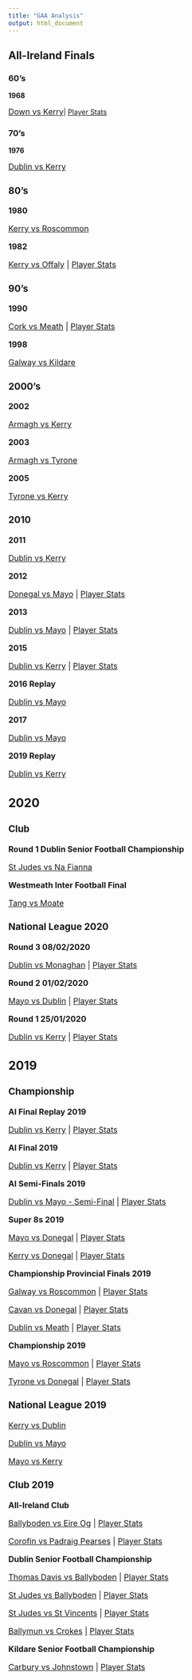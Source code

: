 ```yaml
---
title: "GAA Analysis"
output: html_document
---
```


## All-Ireland Finals {.tabset .tabset-fade .tabset-pills}


### 60's 

**1968**

<font size="3">[Down vs Kerry](https://witnesstheanalysis.com/dowkeraif68.html)</font>| [Player Stats](plystatsdowkeraif68.html)</font>  

### 70's


**1976**


<font size="3">[Dublin vs Kerry](https://witnesstheanalysis.com/dubkeraif76.html)

### 80's

**1980**

<font size="3">[Kerry vs Roscommon](https://witnesstheanalysis.com/kerrosaif80.html)</font> 

**1982**


<font size="3">[Kerry vs Offaly](https://witnesstheanalysis.com/keroffaif82.html) | [Player Stats](plystatskeroffaif82.html)</font> 

### 90's

**1990**

<font size="3">[Cork vs Meath](https://witnesstheanalysis.com/cormeaaif90.html) | [Player Stats](plystatscormeaaif90.html)</font> 

**1998**

<font size="3">[Galway vs Kildare](https://witnesstheanalysis.com/galkilaif98.html)</font>  

### 2000's

**2002** 

<font size="3">[Armagh vs Kerry](https://witnesstheanalysis.com/armkeraif02.html)</font> 

**2003**

<font size="3">[Armagh vs Tyrone](https://witnesstheanalysis.com/armtyraif03.html)</font> 

**2005**

<font size="3">[Tyrone vs Kerry](https://witnesstheanalysis.com/tyrkeraif05.html)</font> 


### 2010

**2011**

<font size="3">[Dublin vs Kerry](https://witnesstheanalysis.com/dubkeraif11.html)</font>  

**2012**


<font size="3">[Donegal vs Mayo](https://witnesstheanalysis.com/donmayaif12.html) | [Player Stats](plystatsdonmayaif12.html)</font> 

**2013**


<font size="3">[Dublin vs Mayo](https://witnesstheanalysis.com/dubmayaif13.html) | [Player Stats](plystatsdubmayaif13.html)</font> 


**2015**


<font size="3">[Dublin vs Kerry](https://witnesstheanalysis.com/dubkeraif15.html) | [Player Stats](plystatsdubkeraif15.html)</font> 

**2016 Replay**


<font size="3">[Dublin vs Mayo](https://witnesstheanalysis.com/dubmayaifr16.html)

**2017**


<font size="3">[Dublin vs Mayo](https://witnesstheanalysis.com/dubmayaif17.html) 

**2019 Replay**

<font size="3">[Dublin vs Kerry](https://witnesstheanalysis.com/dubkeraifr19.html)</font> 


## 2020 {.tabset .tabset-fade .tabset-pills}

### Club 

**Round 1 Dublin Senior Football Championship**

<font size="3">[St Judes vs Na Fianna](https://witnesstheanalysis.com/judnafdsfc20.html)

**Westmeath Inter Football Final**

<font size="3">[Tang vs Moate](https://witnesstheanalysis.com/tanmoawmiff20.html)</font> 

### National League 2020


**Round 3 08/02/2020**

<font size="3">[Dublin vs Monaghan](https://witnesstheanalysis.com/dubmonnfl20.html) | [Player Stats](plystatsdubmonnfl20.html)</font> 

**Round 2 01/02/2020**

<font size="3">[Mayo vs Dublin](https://witnesstheanalysis.com/maydubnfl20.html) | [Player Stats](plystatsmaydubnfl20.html)</font> 

**Round 1 25/01/2020**

<font size="3">[Dublin vs Kerry](https://witnesstheanalysis.com/dubkernfl20.html) | [Player Stats](plystatsdubkernfl20.html)</font> 


## 2019 {.tabset .tabset-fade .tabset-pills}

### Championship


**AI Final Replay 2019**


<font size="3">[Dublin vs Kerry](https://witnesstheanalysis.com/dubkerfr.html) | [Player Stats](plystatsdubkerfr.html)</font> 

**AI Final 2019**


<font size="3">[Dublin vs Kerry](https://witnesstheanalysis.com/dubkerfa.html) | [Player Stats](plystatsdubkerfa.html)</font> 

**AI Semi-Finals 2019**

<font size="3">[Dublin vs Mayo - Semi-Final](https://witnesstheanalysis.com/dubmaysf.html) | [Player Stats](plystatsdubmaysf.html)</font> 

**Super 8s 2019**

<font size="3">[Mayo vs Donegal](https://witnesstheanalysis.com/maydon.html) | [Player Stats](plystatsmaydon.html)</font> 

<font size="3">[Kerry vs Donegal](https://witnesstheanalysis.com/kerdon.html) | [Player Stats](plystatskerdon.html)</font>  

**Championship Provincial Finals 2019**

<font size="3">[Galway vs Roscommon](https://witnesstheanalysis.com/galros.html) | [Player Stats](plystatsgalros.html)</font> 

<font size="3">[Cavan vs Donegal](https://witnesstheanalysis.com/cavdon.html) | [Player Stats](plystatscavdon.html)</font> 

<font size="3">[Dublin vs Meath](https://witnesstheanalysis.com/dubmth.html) | [Player Stats](plystatsdubmth.html)</font> 

**Championship 2019**

<font size="3">[Mayo vs Roscommon](https://witnesstheanalysis.com/mayros.html) | [Player Stats](plystatsmayros.html)</font> 

<font size="3">[Tyrone vs Donegal](https://witnesstheanalysis.com/tyrdon.html) | [Player Stats](plystatstyrdon.html)</font> 

### National League 2019

<font size="3">[Kerry vs Dublin](https://witnesstheanalysis.com/kervsdub.html)</font> 

<font size="3">[Dublin vs Mayo](https://witnesstheanalysis.com/dubvsmayo.html)</font> 

<font size="3">[Mayo vs Kerry](https://witnesstheanalysis.com/MayovsKerry.html)

### Club 2019

**All-Ireland Club ** 

<font size="3">[Ballyboden vs Eire Og](https://witnesstheanalysis.com/bodeir.html)  | [Player Stats](plystatsbodeir.html)</font> 

<font size="3">[Corofin vs Padraig Pearses](https://witnesstheanalysis.com/corpad.html) | [Player Stats](plystatscorpad.html)</font> 

**Dublin Senior Football Championship**

<font size="3">[Thomas Davis vs Ballyboden](https://witnesstheanalysis.com/davbod.html) | [Player Stats](plystatsdavbod.html)</font> 

<font size="3">[St Judes vs Ballyboden](https://witnesstheanalysis.com/judbod.html) | [Player Stats](plystatsjudbod.html)</font> 

<font size="3">[St Judes vs St Vincents](https://witnesstheanalysis.com/judvin.html) | [Player Stats](plystatsjudvin.html)</font> 

<font size="3">[Ballymun vs Crokes](https://witnesstheanalysis.com/muncrk.html) | [Player Stats](plystatmuncrk.html)</font> 

**Kildare Senior Football Championship**

<font size="3">[Carbury vs Johnstown](https://witnesstheanalysis.com/carbjohn.html) | [Player Stats](plystatcarbjohn.html)</font> 

